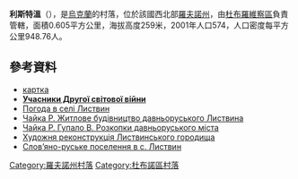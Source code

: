 {{coord|50|24|7|N|25|58|41|E|scale:30000|display=title}}

'''利斯特溫'''（{{lang-uk|Листвин}}），是[[烏克蘭|烏克蘭]]的村落，位於該國西北部[[羅夫諾州|羅夫諾州]]，由[[杜布羅維察區|杜布羅維察區]]負責管轄，面積0.605平方公里，海拔高度259米，2001年人口574，人口密度每平方公里948.76人。

==參考資料==
*[http://gska2.rada.gov.ua/pls/z7502/A005?rdat1=22.11.2009&rf7571=27392 картка]{{dead link|date=2017年11月 |bot=InternetArchiveBot |fix-attempted=yes }}
*[http://crbdubno.org.ua '''Учасники Другої світової війни''']{{Wayback|url=http://crbdubno.org.ua/ |date=20200728034916 }}
* [http://weather.in.ua/ua/rovenskaja/13472 Погода в селі Листвин]{{Wayback|url=http://weather.in.ua/ua/rovenskaja/13472 |date=20111216214032 }}
* [http://duben.ucoz.ru/load/chajka_r_zhitlove_budivnictvo_davnoruskogo_listvina/3-1-0-8  Чайка Р. Житлове будівництво давньоруського Листвина] {{Wayback|url=http://duben.ucoz.ru/load/chajka_r_zhitlove_budivnictvo_davnoruskogo_listvina/3-1-0-8 |date=20190128142351 }}
* [http://duben.ucoz.ru/load/chajka_r_gupalo_v_rozkopki_davnoruskogo_mista/3-1-0-7  Чайка Р. Гупало В. Розкопки давньоруського міста] {{Wayback|url=http://duben.ucoz.ru/load/chajka_r_gupalo_v_rozkopki_davnoruskogo_mista/3-1-0-7 |date=20190128132844 }}
* [http://duben.ucoz.ru/load/khudozhnja_rekonstrukcija_listvinskogo_gorodishha/4-1-0-25  Художня реконструкція Листвинського городища]{{Wayback|url=http://duben.ucoz.ru/load/khudozhnja_rekonstrukcija_listvinskogo_gorodishha/4-1-0-25 |date=20160305151856 }}
* [http://duben.ucoz.ru/publ/1-1-0-8  Слов’яно-руське поселення в с. Листвин] {{Wayback|url=http://duben.ucoz.ru/publ/1-1-0-8 |date=20190401021518 }}

{{DEFAULTSORT:Листвин}}
[[Category:羅夫諾州村落|Category:羅夫諾州村落]]
[[Category:杜布諾區村落|Category:杜布諾區村落]]


{{Rivne-geo-stub}}